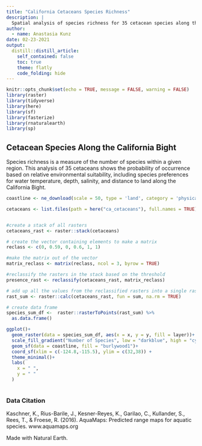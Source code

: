 ```yaml
---
title: "California Cetaceans Species Richness"
description: |
  Spatial analysis of species richness for 35 cetacean species along the California Bight.
author:
  - name: Anastasia Kunz
date: 02-23-2021
output:
  distill::distill_article:
    self_contained: false
    toc: true
    theme: flatly
    code_folding: hide
---
```



```r
knitr::opts_chunk$set(echo = TRUE, message = FALSE, warning = FALSE)
library(raster)
library(tidyverse)
library(here)
library(sf)
library(fasterize)
library(rnaturalearth)
library(sp)

```


## Cetacean Species Along the California Bight

Species richness is a measure of the number of species within a given region. This analysis of 35 cetaceans shows the probability of occurrence based on relative environmental suitability, including species preferences for water temperature, depth, salinity, and distance to land along the California Bight. 


```r
coastline <- ne_download(scale = 50, type = 'land', category = 'physical', returnclass = "sf")
```


```r
cetaceans <- list.files(path = here("ca_cetaceans"), full.names = TRUE)


#create a stack of all rasters
cetaceans_rast <- raster::stack(cetaceans)

# create the vector containing elements to make a matrix
reclass <- c(0, 0.59, 0, 0.6, 1, 1)

#make the matrix out of the vector
matrix_reclass <- matrix(reclass, ncol = 3, byrow = TRUE)

#reclassify the rasters in the stack based on the threshold
presence_rast <- reclassify(cetaceans_rast, matrix_reclass)

# add up all the values from the reclassified rasters into a single raster
rast_sum <- raster::calc(cetaceans_rast, fun = sum, na.rm = TRUE)

# create data frame
species_sum_df <-  raster::rasterToPoints(rast_sum) %>% 
  as.data.frame()


```

```r

ggplot()+
  geom_raster(data = species_sum_df, aes(x = x, y = y, fill = layer))+
  scale_fill_gradient("Number of Species", low = "darkblue", high = "cyan2") +
  geom_sf(data = coastline, fill = "burlywood1")+
  coord_sf(xlim = c(-124.8,-115.5), ylim = c(32,38)) +
  theme_minimal()+
  labs(
    x = " ",
    y = " "
  )
  
```


### Data Citation

Kaschner, K., Rius-Barile, J., Kesner-Reyes, K., Garilao, C., Kullander, S., Rees, T., & Froese, R. (2016). AquaMaps: Predicted range maps for aquatic species. www.aquamaps.org

Made with Natural Earth.


